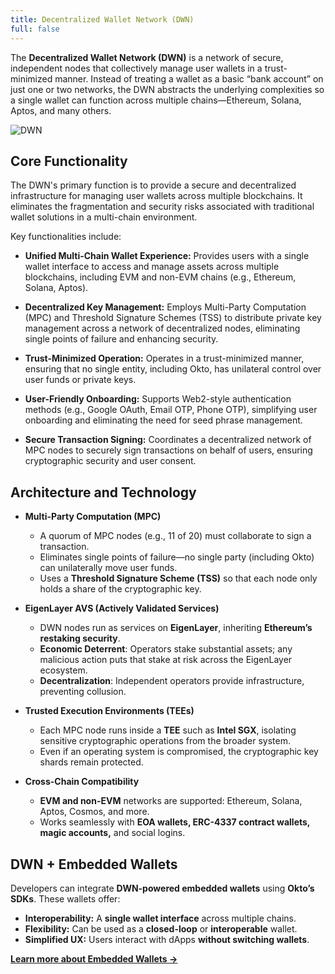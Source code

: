 ```yaml
---
title: Decentralized Wallet Network (DWN)
full: false
---
```


The **Decentralized Wallet Network (DWN)** is a network of secure, independent nodes that collectively manage user wallets in a trust-minimized manner. Instead of treating a wallet as a basic “bank account” on just one or two networks, the DWN abstracts the underlying complexities so a single wallet can function across multiple chains—Ethereum, Solana, Aptos, and many others.

![DWN](/images/DWN-infra.png)

## Core Functionality

The DWN's primary function is to provide a secure and decentralized infrastructure for managing user wallets across multiple blockchains. It eliminates the fragmentation and security risks associated with traditional wallet solutions in a multi-chain environment.

Key functionalities include:

- **Unified Multi-Chain Wallet Experience:** Provides users with a single wallet interface to access and manage assets across multiple blockchains, including EVM and non-EVM chains (e.g., Ethereum, Solana, Aptos).

- **Decentralized Key Management:**  Employs Multi-Party Computation (MPC) and Threshold Signature Schemes (TSS) to distribute private key management across a network of decentralized nodes, eliminating single points of failure and enhancing security.

- **Trust-Minimized Operation:**  Operates in a trust-minimized manner, ensuring that no single entity, including Okto, has unilateral control over user funds or private keys.

- **User-Friendly Onboarding:** Supports Web2-style authentication methods (e.g., Google OAuth, Email OTP, Phone OTP), simplifying user onboarding and eliminating the need for seed phrase management.

- **Secure Transaction Signing:**  Coordinates a decentralized network of MPC nodes to securely sign transactions on behalf of users, ensuring cryptographic security and user consent.

## Architecture and Technology

- **Multi-Party Computation (MPC)**  
  - A quorum of MPC nodes (e.g., 11 of 20) must collaborate to sign a transaction.  
  - Eliminates single points of failure—no single party (including Okto) can unilaterally move user funds.  
  - Uses a **Threshold Signature Scheme (TSS)** so that each node only holds a share of the cryptographic key.

- **EigenLayer AVS (Actively Validated Services)**  
  - DWN nodes run as services on **EigenLayer**, inheriting **Ethereum’s restaking security**.  
  - **Economic Deterrent**: Operators stake substantial assets; any malicious action puts that stake at risk across the EigenLayer ecosystem.  
  - **Decentralization**: Independent operators provide infrastructure, preventing collusion.  

- **Trusted Execution Environments (TEEs)**  
  - Each MPC node runs inside a **TEE** such as **Intel SGX**, isolating sensitive cryptographic operations from the broader system.  
  - Even if an operating system is compromised, the cryptographic key shards remain protected.  

- **Cross-Chain Compatibility**  
  - **EVM and non-EVM** networks are supported: Ethereum, Solana, Aptos, Cosmos, and more.  
  - Works seamlessly with **EOA wallets, ERC-4337 contract wallets, magic accounts,** and social logins.  

## **DWN + Embedded Wallets**
Developers can integrate **DWN-powered embedded wallets** using **Okto’s SDKs**. These wallets offer:
- **Interoperability:** A **single wallet interface** across multiple chains.
- **Flexibility:** Can be used as a **closed-loop** or **interoperable** wallet.
- **Simplified UX:** Users interact with dApps **without switching wallets**.

**[Learn more about Embedded Wallets →](/docs/okto-abstraction-approach/embedded-wallets)**
